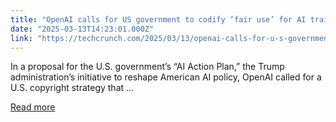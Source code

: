 ```yaml
---
title: "OpenAI calls for US government to codify ‘fair use’ for AI training"
date: "2025-03-13T14:23:01.000Z"
link: "https://techcrunch.com/2025/03/13/openai-calls-for-u-s-government-to-codify-fair-use-for-ai-training/"
---
```


In a proposal for the U.S. government&#8217;s &#8220;AI Action Plan,&#8221; the Trump administration&#8217;s initiative to reshape American AI policy, OpenAI called for a U.S. copyright strategy that ...

[Read more](https://techcrunch.com/2025/03/13/openai-calls-for-u-s-government-to-codify-fair-use-for-ai-training/)
